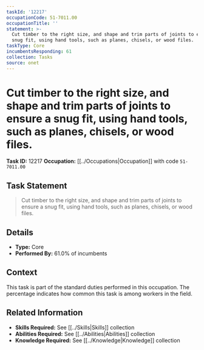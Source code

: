 ```yaml
---
taskId: '12217'
occupationCode: 51-7011.00
occupationTitle: ''
statement: >-
  Cut timber to the right size, and shape and trim parts of joints to ensure a
  snug fit, using hand tools, such as planes, chisels, or wood files.
taskType: Core
incumbentsResponding: 61
collection: Tasks
source: onet
---
```

# Cut timber to the right size, and shape and trim parts of joints to ensure a snug fit, using hand tools, such as planes, chisels, or wood files.

**Task ID:** 12217
**Occupation:** [[../Occupations|Occupation]] with code `51-7011.00`

## Task Statement

> Cut timber to the right size, and shape and trim parts of joints to ensure a snug fit, using hand tools, such as planes, chisels, or wood files.

## Details

- **Type:** Core
- **Performed By:** 61.0% of incumbents

## Context

This task is part of the standard duties performed in this occupation. The percentage indicates how common this task is among workers in the field.

## Related Information

- **Skills Required:** See [[../Skills|Skills]] collection
- **Abilities Required:** See [[../Abilities|Abilities]] collection
- **Knowledge Required:** See [[../Knowledge|Knowledge]] collection
